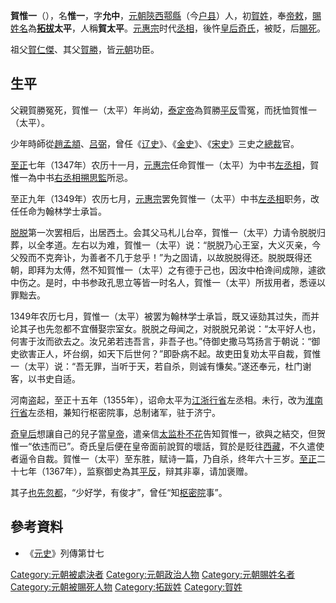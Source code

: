 
'''賀惟一'''（{{bd|1301年||1363年|catIdx=Shi Tianze}}），名'''惟一'''，字'''允中'''，[[元朝|元朝]][[陝西|陝西]][[鄠縣|鄠縣]]（今[[户县|户县]]）人，初[[賀姓|賀姓]]，奉[[皇帝|帝]][[敕|敕]]，[[賜姓名|賜姓名]]為'''[[拓拔|拓拔]]太平'''，人稱'''賀太平'''。[[元惠宗|元惠宗]]时代[[丞相|丞相]]，後忤[[皇后|皇后]][[奇皇后|奇氏]]，被貶，后[[賜死|賜死]]。

祖父[[賀仁傑|賀仁傑]]、其父[[賀勝|賀勝]]，皆[[元朝|元朝]]功臣。

== 生平 ==
父親賀勝冤死，賀惟一（太平）年尚幼，[[泰定帝|泰定帝]]為賀勝[[平反|平反]]雪冤，而抚恤賀惟一（太平）。

少年時師從[[趙孟頫|趙孟頫]]、[[吕弼|吕弼]]，曾任《[[辽史|辽史]]》、《[[金史|金史]]》、《[[宋史|宋史]]》三史之[[總裁|總裁]]官。

[[至正|至正]]七年（1347年）农历十一月，[[元惠宗|元惠宗]]任命賀惟一（太平）为中书[[左丞相|左丞相]]，賀惟一為中书[[右丞相|右丞相]][[搠思監|搠思監]]所忌。

至正九年（1349年）农历七月，[[元惠宗|元惠宗]]罢免賀惟一（太平）中书[[左丞相|左丞相]]职务，改任任命为翰林学士承旨。

[[脱脱|脱脱]]第一次罢相后，出居西土。会其父马札儿台卒，賀惟一（太平）力请令脱脱归葬，以全孝道。左右以为难，賀惟一（太平）说：“脱脱乃心王室，大义灭亲，今父殁而不克奔讣，为善者不几于怠乎！”为之固请，以故脱脱得还。脱脱既得还朝，即拜为太傅，然不知賀惟一（太平）之有德于己也，因汝中柏谗间成隙，遽欲中伤之。是时，中书参政孔思立等皆一时名人，賀惟一（太平）所拔用者，悉诬以罪黜去。

1349年农历七月，賀惟一（太平）被罢为翰林学士承旨，既又诬劾其过失，而并论其子也先忽都不宜僭娶宗室女。脱脱之母闻之，对脱脱兄弟说：“太平好人也，何害于汝而欲去之。汝兄弟若违吾言，非吾子也。”侍御史撒马笃扬言于朝说：“御史欲害正人，坏台纲，如天下后世何？”即卧病不起。故吏田复劝太平自裁，賀惟一（太平）说：“吾无罪，当听于天，若自杀，则诚有慊矣。”遂还奉元，杜门谢客，以书史自适。

河南盗起，至正十五年（1355年），诏命太平为[[江浙行省|江浙行省]]左丞相。未行，改为[[淮南行省|淮南行省]]左丞相，兼知行枢密院事，总制诸军，驻于济宁。

[[奇皇后|奇皇后]]想讓自己的兒子當[[皇帝|皇帝]]，遣亲信[[太监|太监]][[朴不花|朴不花]]告知賀惟一，欲與之結交，但贺惟一“依违而已”。奇氏皇后便在皇帝面前說賀的壞話，賀於是贬往[[西藏|西藏]]，不久遣使者逼令自裁。賀惟一（太平）至东胜，赋诗一篇，乃自杀，终年六十三岁。[[至正|至正]]二十七年（1367年），监察御史為其[[平反|平反]]，辩其非辜，请加褒赠。 

其子[[也先忽都|也先忽都]]，“少好学，有俊才”，曾任“知[[枢密院|枢密院]]事”。

==參考資料==
*《[[元史|元史]]》列傳第廿七

{{DEFAULTSORT:賀惟一}}
[[Category:元朝被處決者|Category:元朝被處決者]]
[[Category:元朝政治人物|Category:元朝政治人物]]
[[Category:元朝賜姓名者|Category:元朝賜姓名者]]
[[Category:元朝被賜死人物|Category:元朝被賜死人物]]
[[Category:拓跋姓|Category:拓跋姓]]
[[Category:賀姓|Category:賀姓]]